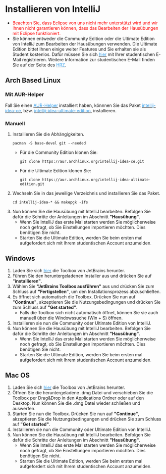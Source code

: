 # Installieren von IntelliJ

* <span style="color:red">Beachten Sie, dass Eclipse von uns nicht mehr unterstützt wird und wir Ihnen nicht garantieren können, dass das Bearbeiten der Hausübungen mit Eclipse funktioniert.</span>
* Sie können entweder die Community Edition oder die Ultimate Edition von IntelliJ zum Bearbeiten der Hausübungen verwenden.
    Die Ultimate Edition bittet Ihnen einige weiter Features und Sie erhalten sie als Student kostenlos. Dafür müssen Sie sich <ins> <a href=" https://www.jetbrains.com/de-de/community/education/#students" target="_blank"><span style="color:#349eeb">hier</span></a></ins> mit Ihrer studentischen E-Mail registrieren.
    Weitere Information zur studentischen E-Mail finden Sie auf der Seite des <ins> <a href="https://www.hrz.tu-darmstadt.de/services/it_services/linux_mail/index.de.jsp" target="_blank"><span style="color:#349eeb">HRZ</span></a></ins>.

## Arch Based Linux

### Mit AUR-Helper

Fall Sie einen <ins> <a href="https://wiki.archlinux.org/title/AUR_helper" target="_blank"><span style="color:#349eeb">AUR-Helper</span></a></ins> installiert haben, könnnen Sie das Paket <ins> <a href="https://aur.archlinux.org/packages/intellij-idea-ce" target="_blank"><span style="color:#349eeb">intellij-idea-ce</span></a></ins>, bzw. <ins> <a href="https://aur.archlinux.org/packages/intellij-idea-ultimate-edition" target="_blank"><span style="color:#349eeb">intellij-idea-ultimate-edition</span></a></ins>, installieren.

### Manuell 

1. Installieren Sie die Abhängigkeiten.
    ```
    pacman -S base-devel git --needed
    ```
    * Für die Community Edition klonen Sie:
        ```
        git clone https://aur.archlinux.org/intellij-idea-ce.git
        ```
    * Für die Ultimate Edition klonen Sie:
        ```
        git clone https://aur.archlinux.org/intellij-idea-ultimate-edition.git
        ```
2. Wechseln Sie in das jeweilige Verzeichnis und installieren Sie das Paket.
    ```
    cd intellij-idea-* && makepgk -ifs
    ```
3. Nun können Sie die Hausübung mit IntelliJ bearbeiten. Befolgen Sie dafür die Schritte der Anleitungen im Abschnitt **"Hausübung"**.
    * Wenn Sie IntelliJ das erste Mal starten werden Sie möglicherweise noch gefragt, ob Sie Einstellungen importieren möchten. Dies benötigen Sie nicht.
    * Starten Sie die Ultimate Edition, werden Sie beim ersten mal aufgefordert sich mit Ihrem studentischen Account anzumelden.

## Windows 

1. Laden Sie sich <ins> <a href="https://www.jetbrains.com/de-de/toolbox-app/" target="_blank"><span style="color:#349eeb">hier</span></a></ins> die Toolbox von JetBrains herunter. 
2. Führen Sie den heruntergeladenen Installer aus und drücken Sie auf **"installieren"**. 
3. Wählen Sie **"JetBrains Toolbox ausführen"** aus und drücken Sie zum Schluss auf **"Fertigstellen"**, um den Installationsprozess abzuschließen.
3. Es öffnet sich automatisch die Toolbox. Drücken Sie nun auf **"Continue"**, akzeptieren Sie die Nutzungsbedingungen und drücken Sie zum Schluss auf **"Get started"**. 
   * Falls die Toolbox sich nicht automatisch öffnet, können Sie sie auch manuell über die Windowssuche (Win + S) öffnen.
4. Installieren sie nun die Community oder Ultimate Edition von IntelliJ.
5. Nun können Sie die Hausübung mit IntelliJ bearbeiten. Befolgen Sie dafür die Schritte der Anleitungen im Abschnitt **"Hausübung"**.
    * Wenn Sie IntelliJ das erste Mal starten werden Sie möglicherweise noch gefragt, ob Sie Einstellungen importieren möchten. Dies benötigen Sie nicht.
    * Starten Sie die Ultimate Edition, werden Sie beim ersten mal aufgefordert sich mit Ihrem studentischen Account anzumelden.

## Mac OS

1. Laden Sie sich <ins> <a href="https://www.jetbrains.com/de-de/toolbox-app/" target="_blank"><span style="color:#349eeb">hier</span></a></ins> die Toolbox von JetBrains herunter.
2. Öffnen Sie die heruntergeladene .dmg Datei und verschieben Sie die Toolbox per Drag&Drop in den Applications Ordner oder auf den Desktop. Nun können Sie die .dmg Datei wieder schließen und auswerfen.
3. Starten Sie nun die Toolbox. Drücken Sie nun auf **"Continue"**, akzeptieren Sie die Nutzungsbedingungen und drücken Sie zum Schluss auf **"Get started"**. 
4. Installieren sie nun die Community oder Ultimate Edition von IntelliJ.
5. Nun können Sie die Hausübung mit IntelliJ bearbeiten. Befolgen Sie dafür die Schritte der Anleitungen im Abschnitt **"Hausübung"**.
    * Wenn Sie IntelliJ das erste Mal starten werden Sie möglicherweise noch gefragt, ob Sie Einstellungen importieren möchten. Dies benötigen Sie nicht.
    * Starten Sie die Ultimate Edition, werden Sie beim ersten mal aufgefordert sich mit Ihrem studentischen Account anzumelden.
